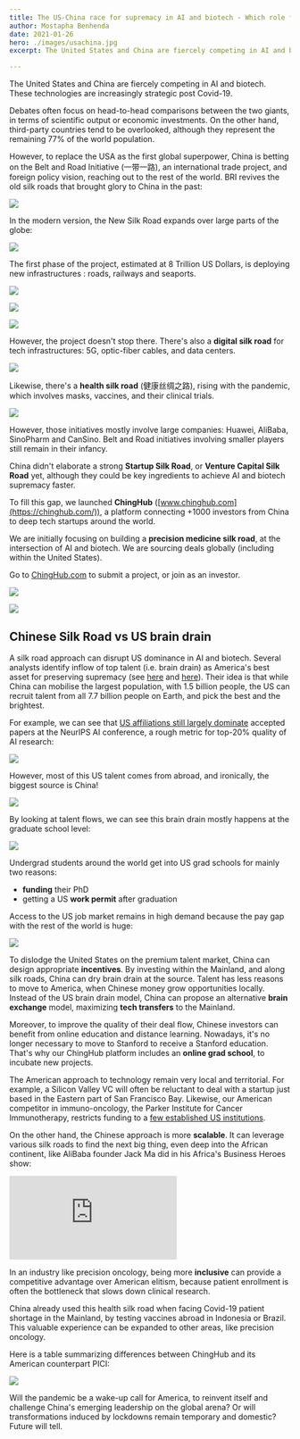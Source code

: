 ```yaml
---
title: The US-China race for supremacy in AI and biotech - Which role for the Belt and Road Initiative ?
author: Mostapha Benhenda
date: 2021-01-26
hero: ./images/usachina.jpg
excerpt: The United States and China are fiercely competing in AI and biotech. These technologies are increasingly strategic in the new era 

---
```


The United States and China are fiercely competing in AI and biotech. These technologies are increasingly strategic post Covid-19.

Debates often focus on head-to-head comparisons between the two giants, in terms of scientific output or economic investments. On the other hand, third-party countries tend to be overlooked, although they represent the remaining 77% of the world population.

However, to replace the USA as the first global superpower, China is betting on the Belt and Road Initiative  (一带一路), an international trade project, and foreign policy vision, reaching out to the rest of the world. BRI revives the old silk roads that brought glory to China in the past:

![](https://paper-attachments.dropbox.com/s_969B97DAEF55E623A99BAC338EA64D26A0F4012906F2514839CA61FC5CD2CC8D_1611327846377_file.jpeg)

  
  

In the modern version, the New Silk Road expands over large parts of the globe:

  

![](https://paper-attachments.dropbox.com/s_969B97DAEF55E623A99BAC338EA64D26A0F4012906F2514839CA61FC5CD2CC8D_1611397169492_file.jpeg)

  

  

The first phase of the project, estimated at 8 Trillion US Dollars, is deploying new infrastructures : roads, railways and seaports.

  

![](https://paper-attachments.dropbox.com/s_969B97DAEF55E623A99BAC338EA64D26A0F4012906F2514839CA61FC5CD2CC8D_1611512339839_file.jpeg)

  

  

  

![](https://paper-attachments.dropbox.com/s_969B97DAEF55E623A99BAC338EA64D26A0F4012906F2514839CA61FC5CD2CC8D_1611397413481_file.jpeg)

  

  

![](https://paper-attachments.dropbox.com/s_969B97DAEF55E623A99BAC338EA64D26A0F4012906F2514839CA61FC5CD2CC8D_1611397638612_file.jpeg)

  

  

  

However, the project doesn't stop there. There's also a **digital silk road** for tech infrastructures: 5G, optic-fiber cables, and data centers.

![](https://paper-attachments.dropbox.com/s_969B97DAEF55E623A99BAC338EA64D26A0F4012906F2514839CA61FC5CD2CC8D_1611669666938_5g.jpg)

  

  

Likewise, there's a **health silk road**  (健康丝绸之路), rising with the pandemic, which involves masks, vaccines, and their clinical trials.

![](https://paper-attachments.dropbox.com/s_969B97DAEF55E623A99BAC338EA64D26A0F4012906F2514839CA61FC5CD2CC8D_1611606778206_file.jpeg)

  

However, those initiatives mostly involve large companies: Huawei, AliBaba, SinoPharm and CanSino. Belt and Road initiatives involving smaller players still remain in their infancy.

China didn't elaborate a strong **Startup Silk Road**, or **Venture Capital Silk Road** yet, although they could be key ingredients to achieve AI and biotech supremacy faster.

  

To fill this gap, we launched **ChingHub**  ([www.chinghub.com](https://chinghub.com/)), a platform connecting +1000 investors from China to deep tech startups around the world.

  

We are initially focusing on building a **precision medicine silk road**, at the intersection of AI and biotech. We are sourcing deals globally  (including within the United States).

  

Go to [ChingHub.com](https://chinghub.com/) to submit a project, or join as an investor.

  

![](https://paper-attachments.dropbox.com/s_969B97DAEF55E623A99BAC338EA64D26A0F4012906F2514839CA61FC5CD2CC8D_1611607350525_file.jpeg)

  

  

![](https://paper-attachments.dropbox.com/s_969B97DAEF55E623A99BAC338EA64D26A0F4012906F2514839CA61FC5CD2CC8D_1611607263175_file.jpeg)

  

## Chinese Silk Road vs US brain drain

A silk road approach can disrupt US dominance in AI and biotech. Several analysts identify inflow of top talent  (i.e. brain drain) as America's best asset for preserving supremacy  (see  [here](https://www.belfercenter.org/publication/china-beating-us-ai-supremacy) and [here](https://www.foreignaffairs.com/articles/united-states/2020-06-19/china-wont-win-race-ai-dominance)). Their idea is that while China can mobilise the largest population, with 1.5 billion people, the US can recruit talent from all 7.7 billion people on Earth, and pick the best and the brightest.

  

For example, we can see that [US affiliations still largely dominate](https://macropolo.org/digital-projects/the-global-ai-talent-tracker/) accepted papers at the NeurIPS AI conference, a rough metric for top-20% quality of AI research:

![](https://paper-attachments.dropbox.com/s_969B97DAEF55E623A99BAC338EA64D26A0F4012906F2514839CA61FC5CD2CC8D_1611559783867_file.jpeg)

  

However, most of this US talent comes from abroad, and ironically, the biggest source is China!

  

![](https://paper-attachments.dropbox.com/s_969B97DAEF55E623A99BAC338EA64D26A0F4012906F2514839CA61FC5CD2CC8D_1611564316997_file.jpeg)

  

  

By looking at talent flows, we can see this brain drain mostly happens at the graduate school level:

  

  

![](https://paper-attachments.dropbox.com/s_969B97DAEF55E623A99BAC338EA64D26A0F4012906F2514839CA61FC5CD2CC8D_1611561650527_file.jpeg)

  

  

Undergrad students around the world get into US grad schools for mainly two reasons:

-   **funding** their PhD
-   getting a US **work permit** after graduation

  

Access to the US job market remains in high demand because the pay gap with the rest of the world is huge:

  

![](https://paper-attachments.dropbox.com/s_969B97DAEF55E623A99BAC338EA64D26A0F4012906F2514839CA61FC5CD2CC8D_1611672227434_file.jpeg)

  

To dislodge the United States on the premium talent market, China can design appropriate **incentives**. By investing within the Mainland, and along silk roads, China can dry brain drain at the source. Talent has less reasons to move to America, when Chinese money grow opportunities locally. Instead of the US brain drain model, China can propose an alternative **brain exchange** model, maximizing **tech transfers** to the Mainland.

  

Moreover, to improve the quality of their deal flow, Chinese investors can benefit from online education and distance learning. Nowadays, it's no longer necessary to move to Stanford to receive a Stanford education. That's why our ChingHub platform includes an **online grad school**, to incubate new projects.

  

The American approach to technology remain very local and territorial. For example, a Silicon Valley VC will often be reluctant to deal with a startup just based in the Eastern part of San Francisco Bay. Likewise, our American competitor in immuno-oncology, the Parker Institute for Cancer Immunotherapy, restricts funding to a [few established US institutions](https://www.parkerici.org/network/research-institutions/).

  

On the other hand, the Chinese approach is more **scalable**. It can leverage various silk roads to find the next big thing, even deep into the African continent, like AliBaba founder Jack Ma did in his Africa's Business Heroes show:


  <iframe  style="margin:0 auto;" src="https://www.youtube.com/embed/rZQXbxkooTo" frameborder="0" allow="accelerometer; autoplay; encrypted-media; gyroscope; picture-in-picture" allowfullscreen></iframe>



  

In an industry like precision oncology, being more **inclusive** can provide a competitive advantage over  American elitism, because patient enrollment is often the bottleneck that slows down clinical research.

China already used this health silk road when facing Covid-19 patient shortage in the Mainland, by testing vaccines abroad in Indonesia or Brazil. This valuable experience can be expanded to other areas, like precision oncology.

  

Here is a table summarizing differences between ChingHub and its American counterpart PICI:

![](https://paper-attachments.dropbox.com/s_969B97DAEF55E623A99BAC338EA64D26A0F4012906F2514839CA61FC5CD2CC8D_1611660232457_file.jpeg)

  

Will the pandemic be a wake-up call for America, to reinvent itself and challenge China's emerging leadership on the global arena? Or will transformations induced by lockdowns remain temporary and domestic? Future will tell.


